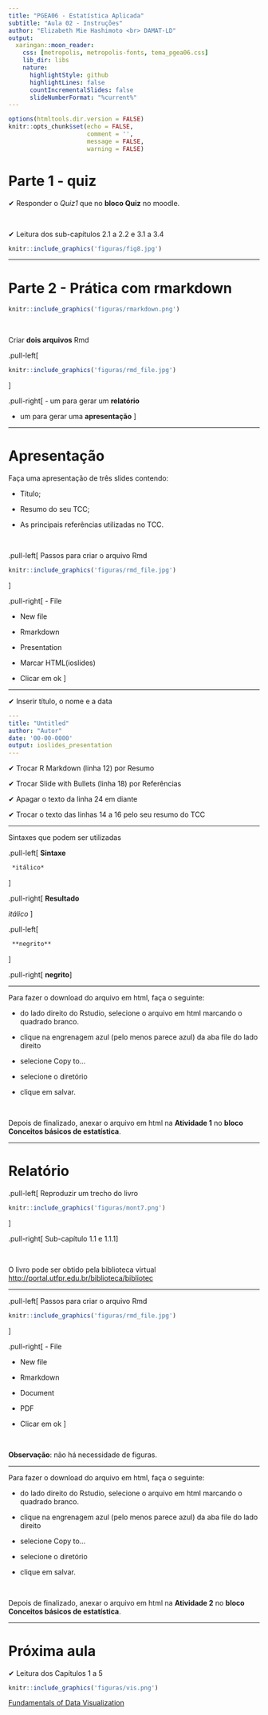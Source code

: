 ```yaml
---
title: "PGEA06 - Estatística Aplicada"
subtitle: "Aula 02 - Instruções" 
author: "Elizabeth Mie Hashimoto <br> DAMAT-LD"
output:
  xaringan::moon_reader:
    css: [metropolis, metropolis-fonts, tema_pgea06.css]
    lib_dir: libs
    nature:
      highlightStyle: github
      highlightLines: false
      countIncrementalSlides: false
      slideNumberFormat: "%current%"
---
```


```r
options(htmltools.dir.version = FALSE)
knitr::opts_chunk$set(echo = FALSE, 
                      comment = '',
                      message = FALSE,
                      warning = FALSE)
```
<style> 
#caixa {
  border: 1px solid;
  padding: 10px;
  box-shadow: 5px 10px blue;
}
div {
  text-align: justify;
  text-justify: inter-word;
}
</style>

# Parte 1 - quiz

&#10004; Responder o *Quiz1* que no **bloco Quiz** no moodle.

<br>

&#10004; Leitura dos sub-capítulos 2.1 a 2.2 e 3.1 a 3.4  

```r
knitr::include_graphics('figuras/fig8.jpg')
```

---

# Parte 2 - Prática com rmarkdown

```r
knitr::include_graphics('figuras/rmarkdown.png')
```

<br>

Criar **dois arquivos** Rmd

.pull-left[
```r
knitr::include_graphics('figuras/rmd_file.jpg')
```
]

.pull-right[
- um para gerar um **relatório**

- um para gerar uma **apresentação**
]

---

# Apresentação

Faça uma apresentação de três slides contendo:

- Título;

- Resumo do seu TCC;

- As principais referências utilizadas no TCC.

<br>

.pull-left[
Passos para criar o arquivo Rmd
```r
knitr::include_graphics('figuras/rmd_file.jpg')
```
]

.pull-right[
- File

- New file

- Rmarkdown

- Presentation

- Marcar HTML(ioslides)

- Clicar em ok
]

---

&#10004; Inserir título, o nome e a data

```yaml
---
title: "Untitled"
author: "Autor"
date: '00-00-0000'
output: ioslides_presentation
---
```

&#10004; Trocar R Markdown (linha 12) por Resumo


&#10004; Trocar Slide with Bullets (linha 18) por Referências

&#10004; Apagar o texto da linha 24 em diante

&#10004; Trocar o texto das linhas 14 a 16 pelo seu resumo do TCC

---

Sintaxes que podem ser utilizadas

.pull-left[
**Sintaxe**

```markdown
 *itálico* 
```
]

.pull-right[
**Resultado**

*itálico*
]


.pull-left[
```markdown
 **negrito** 
```
]

.pull-right[
**negrito**
]

---

Para fazer o download do arquivo em html, faça o seguinte:

- do lado direito do Rstudio, selecione o arquivo em html marcando o quadrado branco.

- clique na engrenagem azul (pelo menos parece azul) da aba file do lado direito

- selecione Copy to...

- selecione o diretório

- clique em salvar.

<br>

Depois de finalizado, anexar o arquivo em html na **Atividade 1** no **bloco Conceitos básicos de estatística**.

---

# Relatório



.pull-left[
Reproduzir um trecho do livro
```r
knitr::include_graphics('figuras/mont7.png')
```
]

.pull-right[
Sub-capítulo 1.1 e 1.1.1
]

<br>

O livro pode ser obtido pela biblioteca virtual [http://portal.utfpr.edu.br/biblioteca/bibliotec](http://portal.utfpr.edu.br/biblioteca/bibliotec)

---

.pull-left[
Passos para criar o arquivo Rmd
```r
knitr::include_graphics('figuras/rmd_file.jpg')
```
]

.pull-right[
- File

- New file

- Rmarkdown

- Document

- PDF

- Clicar em ok
]

<br>

**Observação**: não há necessidade de figuras.

---

Para fazer o download do arquivo em html, faça o seguinte:

- do lado direito do Rstudio, selecione o arquivo em html marcando o quadrado branco.

- clique na engrenagem azul (pelo menos parece azul) da aba file do lado direito

- selecione Copy to...

- selecione o diretório

- clique em salvar.

<br>

Depois de finalizado, anexar o arquivo em html na **Atividade 2** no **bloco Conceitos básicos de estatística**.

---

# Próxima aula

&#10004; Leitura dos Capítulos 1 a 5 

```r
knitr::include_graphics('figuras/vis.png')
```

[Fundamentals of Data Visualization](https://clauswilke.com/dataviz/)
